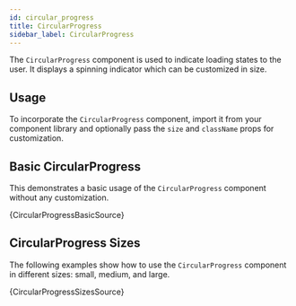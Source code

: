 ```yaml
---
id: circular_progress
title: CircularProgress
sidebar_label: CircularProgress
---
```


The `CircularProgress` component is used to indicate loading states to the user. It displays a spinning indicator which can be customized in size.

## Usage

To incorporate the `CircularProgress` component, import it from your component library and optionally pass the `size` and `className` props for customization.


## Basic CircularProgress

This demonstrates a basic usage of the `CircularProgress` component without any customization.


<CodeSample>
    <CircularProgressBasicDemo/>
</CodeSample>

<CodeBlock language="tsx">{CircularProgressBasicSource}</CodeBlock>

## CircularProgress Sizes

The following examples show how to use the `CircularProgress` component in different sizes: small, medium, and large.


<CodeSample>
    <CircularProgressSizesDemo/>
</CodeSample>

<CodeBlock language="tsx">{CircularProgressSizesSource}</CodeBlock>